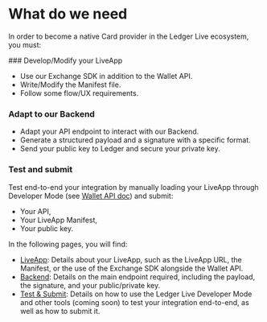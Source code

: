 
# What do we need

In order to become a native Card provider in the Ledger Live ecosystem, you must:

<Steps>
### Develop/Modify your LiveApp
 
- Use our Exchange SDK in addition to the Wallet API.
- Write/Modify the Manifest file. 
- Follow some flow/UX requirements.

### Adapt to our Backend
 
- Adapt your API endpoint to interact with our Backend.
- Generate a structured payload and a signature with a specific format.
- Send your public key to Ledger and secure your private key.

### Test and submit

Test end-to-end your integration by manually loading your LiveApp through Developer Mode (see [Wallet API doc](https://wallet.api.live.ledger.com/docs/discover/dapp-browser/manifest#load-your-live-app-locally-on-desktop)) and submit:
  - Your API, 
  - Your LiveApp Manifest,
  - Your public key.

</Steps>

In the following pages, you will find:
- [LiveApp](card/providers-liveapp): Details about your LiveApp, such as the LiveApp URL, the Manifest, or the use of the Exchange SDK alongside the Wallet API.
- [Backend](card/providers-backend): Details on the main endpoint required, including the payload, the signature, and your public/private key.
- [Test & Submit](card/providers-test-and-submit): Details on how to use the Ledger Live Developer Mode and other tools (coming soon) to test your integration end-to-end, as well as how to submit it.